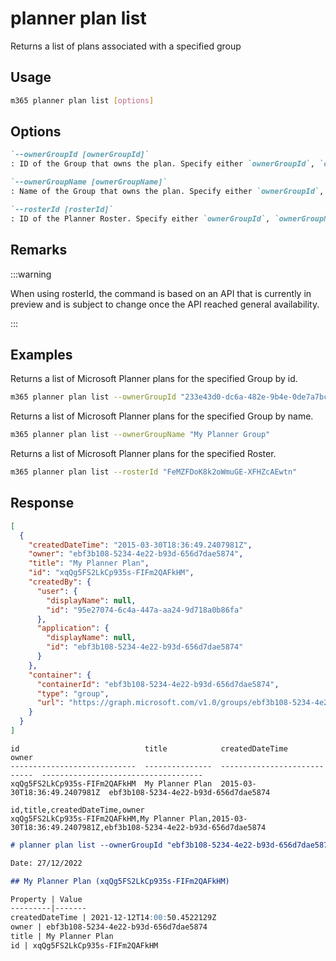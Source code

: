 
# planner plan list

Returns a list of plans associated with a specified group

## Usage

```sh
m365 planner plan list [options]
```

## Options

```md definition-list
`--ownerGroupId [ownerGroupId]`
: ID of the Group that owns the plan. Specify either `ownerGroupId`, `ownerGroupName` or `rosterId`.

`--ownerGroupName [ownerGroupName]`
: Name of the Group that owns the plan. Specify either `ownerGroupId`, `ownerGroupName` or `rosterId`.

`--rosterId [rosterId]`
: ID of the Planner Roster. Specify either `ownerGroupId`, `ownerGroupName` or `rosterId`.
```

<Global />

## Remarks

:::warning

When using rosterId, the command is based on an API that is currently in preview and is subject to change once the API reached general availability.

:::

## Examples

Returns a list of Microsoft Planner plans for the specified Group by id.

```sh
m365 planner plan list --ownerGroupId "233e43d0-dc6a-482e-9b4e-0de7a7bce9b4"
```

Returns a list of Microsoft Planner plans for the specified Group by name.

```sh
m365 planner plan list --ownerGroupName "My Planner Group"
```

Returns a list of Microsoft Planner plans for the specified Roster.

```sh
m365 planner plan list --rosterId "FeMZFDoK8k2oWmuGE-XFHZcAEwtn"
```

## Response

<Tabs>
  <TabItem value="JSON">

  ```json
  [
    {
      "createdDateTime": "2015-03-30T18:36:49.2407981Z",
      "owner": "ebf3b108-5234-4e22-b93d-656d7dae5874",
      "title": "My Planner Plan",
      "id": "xqQg5FS2LkCp935s-FIFm2QAFkHM",
      "createdBy": {
        "user": {
          "displayName": null,
          "id": "95e27074-6c4a-447a-aa24-9d718a0b86fa"
        },
        "application": {
          "displayName": null,
          "id": "ebf3b108-5234-4e22-b93d-656d7dae5874"
        }
      },
      "container": {
        "containerId": "ebf3b108-5234-4e22-b93d-656d7dae5874",
        "type": "group",
        "url": "https://graph.microsoft.com/v1.0/groups/ebf3b108-5234-4e22-b93d-656d7dae5874"
      }
    }
  ]
  ```

  </TabItem>
  <TabItem value="Text">

  ```text
  id                            title            createdDateTime               owner
  ----------------------------  ---------------  ----------------------------  ------------------------------------
  xqQg5FS2LkCp935s-FIFm2QAFkHM  My Planner Plan  2015-03-30T18:36:49.2407981Z  ebf3b108-5234-4e22-b93d-656d7dae5874
  ```

  </TabItem>
  <TabItem value="CSV">

  ```csv
  id,title,createdDateTime,owner
  xqQg5FS2LkCp935s-FIFm2QAFkHM,My Planner Plan,2015-03-30T18:36:49.2407981Z,ebf3b108-5234-4e22-b93d-656d7dae5874
  ```

  </TabItem>
  <TabItem value="Markdown">

  ```md
  # planner plan list --ownerGroupId "ebf3b108-5234-4e22-b93d-656d7dae5874"

  Date: 27/12/2022

  ## My Planner Plan (xqQg5FS2LkCp935s-FIFm2QAFkHM)

  Property | Value
  ---------|-------
  createdDateTime | 2021-12-12T14:00:50.4522129Z
  owner | ebf3b108-5234-4e22-b93d-656d7dae5874
  title | My Planner Plan
  id | xqQg5FS2LkCp935s-FIFm2QAFkHM
  ```

  </TabItem>
</Tabs>
